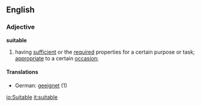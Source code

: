 ==English==
===Adjective===
'''suitable'''
#having [[sufficient]] or the [[require]]d properties for a certain purpose or task; [[appropriate]] to a certain [[occasion]];
====Translations====
*German: [[geeignet]] (1)

[[io:Suitable]]
[[it:suitable]]